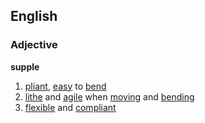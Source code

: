 ==English==
===Adjective===
'''supple'''
# [[pliant]], [[easy]] to [[bend]]
# [[lithe]] and [[agile]] when [[moving]] and [[bending]]
# [[flexible]] and [[compliant]]